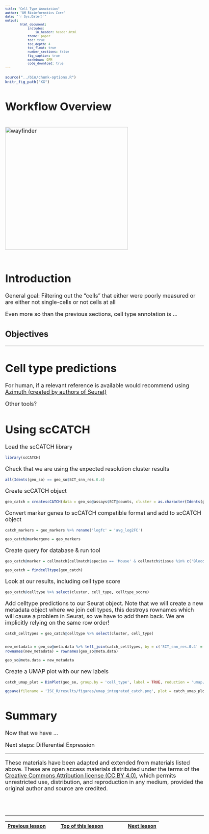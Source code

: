 ```yaml
---
title: "Cell Type Annotation"
author: "UM Bioinformatics Core"
date: "`r Sys.Date()`"
output:
        html_document:
            includes:
                in_header: header.html
            theme: paper
            toc: true
            toc_depth: 4
            toc_float: true
            number_sections: false
            fig_caption: true
            markdown: GFM
            code_download: true
---
```


<style type="text/css">
body, td {
   font-size: 18px;
}
code.r{
  font-size: 12px;
}
pre {
  font-size: 12px
}
</style>

```r
source("../bin/chunk-options.R")
knitr_fig_path("XX")
```

# Workflow Overview {.unlisted .unnumbered}

<br/>
<img src="images/wayfinder/wayfinder.png" alt="wayfinder" style="height: 400px;"/>
<br/>
<br/>

# Introduction

General goal: Filtering out the "cells" that either were poorly measured or are either not single-cells or not cells at all

<!-- Point out possible gaps between how single-cell data is presented versus the reality of running an analysis
E.g. Papers might report final filtering thresholds, but our process for choosing those is likely to be more iterative -->

Even more so than the previous sections, cell type annotation is ...

## Objectives

<!--Add specific goals for section-->

----

# Cell type predictions

<!-- [OSCA](https://bioconductor.org/books/3.15/OSCA.basic/cell-type-annotation.html) "The most challenging task in scRNA-seq data analysis is arguably the interpretation of the results. Obtaining clusters of cells is fairly straightforward, but it is more difficult to determine what biological state is represented by each of those clusters. Doing so requires us to bridge the gap between the current dataset and prior biological knowledge, and the latter is not always available in a consistent and quantitative manner. Indeed, even the concept of a “cell type” is not clearly defined, with most practitioners possessing a “I’ll know it when I see it” intuition that is not amenable to computational analysis. As such, interpretation of scRNA-seq data is often manual and a common bottleneck in the analysis workflow." -->

<!--For mouse, we often use scCATCH-->

<!--More options for human samples than mouse-->

For human, if a relevant reference is available would recommend using [Azimuth (created by authors of Seurat)](https://azimuth.hubmapconsortium.org/) <!-- and [10x tutorial](https://www.10xgenomics.com/analysis-guides/automated-cell-type-annotation-from-r-to-loupe-using-louper) that includes example of using Azimuth -->

Other tools?

<!-- [sc best practices](https://www.sc-best-practices.org/cellular_structure/annotation.html#automated-annotation) -->

# Using scCATCH

<!--- add context about scCATCH--->

Load the scCATCH library
```r
library(scCATCH)
```

Check that we are using the expected resolution cluster results
```r
all(Idents(geo_so) == geo_so$SCT_snn_res.0.4)
```

Create scCATCH object
```r
geo_catch = createscCATCH(data = geo_so@assays$SCT@counts, cluster = as.character(Idents(geo_so)))
```

Convert marker genes to scCATCH compatible format and add to scCATCH object
```r
catch_markers = geo_markers %>% rename('logfc' = 'avg_log2FC')

geo_catch@markergene = geo_markers
```

Create query for database & run tool
```r
geo_catch@marker = cellmatch[cellmatch$species == 'Mouse' & cellmatch$tissue %in% c('Blood', 'Peripheral Blood', 'Muscle', 'Skeletal muscle', 'Epidermis', 'Skin'), ]

geo_catch = findcelltype(geo_catch)
```


Look at our results, including cell type score
```r
geo_catch@celltype %>% select(cluster, cell_type, celltype_score)
```

Add celltype predictions to our Seurat object. Note that we will create a new metadata object where we join cell types, this destroys rownames which will cause a problem in Seurat, so we have to add them back. We are implicitly relying on the same row order!
```r
catch_celltypes = geo_catch@celltype %>% select(cluster, cell_type)


new_metadata = geo_so@meta.data %>% left_join(catch_celltypes, by = c('SCT_snn_res.0.4' = 'cluster'))
rownames(new_metadata) = rownames(geo_so@meta.data)

geo_so@meta.data = new_metadata 
```

Create a UMAP plot with our new labels
```r
catch_umap_plot = DimPlot(geo_so, group.by = 'cell_type', label = TRUE, reduction = 'umap.sct.integrated.rpca')

ggsave(filename = 'ISC_R/results/figures/umap_integrated_catch.png', plot = catch_umap_plot, width = 8, height = 7, units = 'in')
```



# Summary

Now that we have ... 

Next steps: Differential Expression



----

These materials have been adapted and extended from materials listed above. These are open access materials distributed under the terms of the [Creative Commons Attribution license (CC BY 4.0)](http://creativecommons.org/licenses/by/4.0/), which permits unrestricted use, distribution, and reproduction in any medium, provided the original author and source are credited.

<br/>
<br/>
<hr/>
| [Previous lesson](06-MarkerVisualization.html) | [Top of this lesson](#top) | [Next lesson](08-DifferentialExpression.html) |
| :--- | :----: | ---: |

